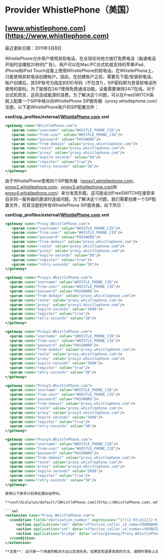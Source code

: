 # Provider WhistlePhone（美国）

## [www.whistlephone.com](https://www.whistlephone.com)

最近更新日期：2011年3月8日

WhistlePhone允许用户使用其软电话，在全球任何地方拨打免费电话（每通电话开始时会播放20秒的广告）。用户可以在Mac/PC台式机或支持的苹果iPad、iPhone和iPod Touch设备上使用WhistlePhone的软电话。在WhistlePhone上，只能使用其软电话创建账户。因此，在创建账户之前，需要先下载/安装软电话。账户创建后，其SIP账号为指定的DID号码（不包含1），SIP密码即为登录软电话所使用的密码。为了能够在24/7使用免费通话功能，设备需要保持24/7在线。对于台式机而言，这将造成能源的浪费。为了解决这个问题，可以在FreeSWITCH系统上配置一个SIP中继以向WhistlePhone SIP服务器（proxy.whistlephone.com）注册。以下是WhistlePhone账户的SIP配置文件：

**conf/sip\_profiles/external/[WhistlePhone.com](http://WhistlePhone.com).xml**

```xml
<gateway name="WhistlePhone.com">
   <param name="username" value="WHISTLE_PHONE_CID"/>
   <param name="from-user" value="WHISTLE_PHONE_CID"/>
   <param name="password" value="PASSWORD"/>
   <param name="from-domain" value="proxy.whistlephone.com"/>
   <param name="realm" value="proxy.whistlephone.com"/>
   <param name="proxy" value="proxy.whistlephone.com"/>
   <param name="expire-seconds" value="60"/>
   <param name="register" value="true"/>
   <param name="retry-seconds" value="30"/>
</gateway>
```

由于WhistlePhone使用四个SIP服务器（[proxy1.whistlephone.com](http://proxy1.whistlephone.com)，[proxy2.whistlephone.com](http://proxy2.whistlephone.com)，[proxy3.whistlephone.com](http://proxy3.whistlephone.com)和[proxy4.whistlephone.com](http://proxy4.whistlephone.com)）来分发其负载，这可能会对FreeSWITCH在接受来自非同一服务器的邀请时造成问题。为了解决这个问题，我们需要创建一个SIP配置文件，将其注册到所有WhistlePhone SIP服务器，如下所示：

**conf/sip\_profiles/external/[WhistlePhone.com](http://WhistlePhone.com).xml**

```xml
<gateway name="Proxy.WhistlePhone.com">
   <param name="username" value="WHISTLE_PHONE_CID"/>
   <param name="from-user" value="WHISTLE_PHONE_CID"/>
   <param name="password" value="PASSWORD"/>
   <param name="from-domain" value="proxy.whistlephone.com"/>
   <param name="realm" value="proxy.whistlephone.com"/>
   <param name="proxy" value="proxy.whistlephone.com"/>
   <param name="expire-seconds" value="60"/>
   <param name="register" value="true"/>
   <param name="retry-seconds" value="30"/>
</gateway>

<gateway name="Proxy1.WhistlePhone.com">
  <param name="username" value="WHISTLE_PHONE_CID"/>
  <param name="from-user" value="WHISTLE_PHONE_CID"/>
  <param name="password" value="PASSWORD"/>
  <param name="from-domain" value="proxy.whistlephone.com"/>
  <param name="realm" value="proxy.whistlephone.com"/>
  <param name="proxy" value="proxy1.whistlephone.com"/>
  <param name="expire-seconds" value="3600"/>
  <param name="register" value="true"/>
  <param name="retry-seconds" value="30"/>
</gateway>

<gateway name="Proxy2.WhistlePhone.com">
  <param name="username" value="1WHISTLE_PHONE_CID"/>
  <param name="from-user" value="WHISTLE_PHONE_CID"/>
  <param name="password" value="PASSWORD"/>
  <param name="from-domain" value="proxy.whistlephone.com"/>
  <param name="realm" value="proxy.whistlephone.com"/>
  <param name="proxy" value="proxy2.whistlephone.com"/>
  <param name="expire-seconds" value="3600"/>
  <param name="register" value="true"/>
  <param name="retry-seconds" value="30"/>
</gateway>

<gateway name="Proxy3.WhistlePhone.com">
  <param name="username" value="WHISTLE_PHONE_CID"/>
  <param name="from-user" value="WHISTLE_PHONE_CID"/>
  <param name="password" value="PASSWORD"/>
  <param name="from-domain" value="proxy.whistlephone.com"/>
  <param name="realm" value="proxy.whistlephone.com"/>
  <param name="proxy" value="proxy3.whistlephone.com"/>
  <param name="expire-seconds" value="3600"/>
  <param name="register" value="true"/>
  <param name="retry-seconds" value="30"/>
</gateway>

<gateway name="Proxy4.WhistlePhone.com">
  <param name="username" value="WHISTLE_PHONE_CID"/>
  <param name="from-user" value="WHISTLE_PHONE_CID"/>
  <param name="password" value="PASSWORD"/>
  <param name="from-domain" value="proxy.whistlephone.com"/>
  <param name="realm" value="proxy.whistlephone.com"/>
  <param name="proxy" value="proxy4.whistlephone.com"/>
  <param name="expire-seconds" value="3600"/>
  <param name="register" value="true"/>
  <param name="retry-seconds" value="30"/>
</gateway>

使用以下拨号计划来处理出站呼叫。

**conf/dialplan/default/[WhistlePhone.com](http://WhistlePhone.com).xml**（用于出站呼叫）

```xml
<extension name="Proxy.WhistlePhone.com">
  <condition field="destination_number" expression="^1?([2-9]\d{2}[2-9]\d{6})$">
     <action application="set" data="effective_caller_id_name=YOURNAMEHERE"/>
     <action application="set" data="effective_caller_id_number=YOURDIDHERE"/>
     <action application="bridge" data="sofia/gateway/Proxy.WhistlePhone.com/1$1"/>
  </condition>
</extension> 

**注意**: 这只是一个快速的解决方法以完成任务。如果您知道更高效的方法，请随时更新上述WhistlePhone的XML sip_profile。
```